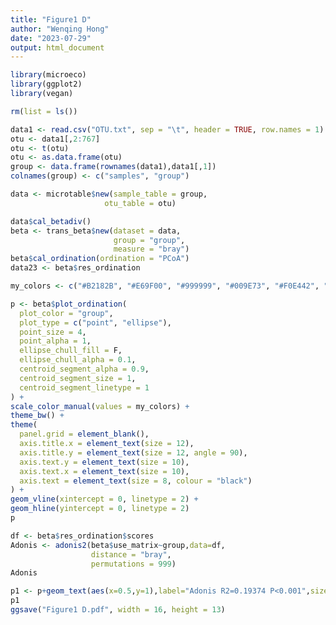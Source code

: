 ---
title: "Figure1 D"
author: "Wenqing Hong"
date: "2023-07-29"
output: html_document
---
```{r}
library(microeco)
library(ggplot2)
library(vegan)
```


```{r}
rm(list = ls())
```

```{r}
data1 <- read.csv("OTU.txt", sep = "\t", header = TRUE, row.names = 1)
otu <- data1[,2:767]
otu <- t(otu)
otu <- as.data.frame(otu)
group <- data.frame(rownames(data1),data1[,1])
colnames(group) <- c("samples", "group")
```

```{r}
data <- microtable$new(sample_table = group,
                     otu_table = otu)
```

```{r}
data$cal_betadiv()
beta <- trans_beta$new(dataset = data, 
                       group = "group", 
                       measure = "bray")
beta$cal_ordination(ordination = "PCoA")
data23 <- beta$res_ordination
```


```{r}
my_colors <- c("#B2182B", "#E69F00", "#999999", "#009E73", "#F0E442", "#0072B2", "#D55E00", "#CC79A7", "#CC6666", "#56B4E9")

p <- beta$plot_ordination(
  plot_color = "group", 
  plot_type = c("point", "ellipse"),
  point_size = 4, 
  point_alpha = 1, 
  ellipse_chull_fill = F,
  ellipse_chull_alpha = 0.1,
  centroid_segment_alpha = 0.9, 
  centroid_segment_size = 1, 
  centroid_segment_linetype = 1
) +
scale_color_manual(values = my_colors) +
theme_bw() +
theme(
  panel.grid = element_blank(),
  axis.title.x = element_text(size = 12),
  axis.title.y = element_text(size = 12, angle = 90),
  axis.text.y = element_text(size = 10),
  axis.text.x = element_text(size = 10),
  axis.text = element_text(size = 8, colour = "black")
) +
geom_vline(xintercept = 0, linetype = 2) +
geom_hline(yintercept = 0, linetype = 2)
p
```

```{r}
df <- beta$res_ordination$scores
Adonis <- adonis2(beta$use_matrix~group,data=df,
                  distance = "bray", 
                  permutations = 999) 
Adonis
```

```{r}
p1 <- p+geom_text(aes(x=0.5,y=1),label="Adonis R2=0.19374 P<0.001",size=5,color="black")
p1
ggsave("Figure1 D.pdf", width = 16, height = 13)
```

